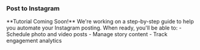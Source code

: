 ### Post to Instagram

<Warning>
  **Tutorial Coming Soon!** We're working on a step-by-step guide to help you automate your Instagram posting.
</Warning>

<Card>
  When ready, you'll be able to:
  - Schedule photo and video posts
  - Manage story content
  - Track engagement analytics
</Card>
